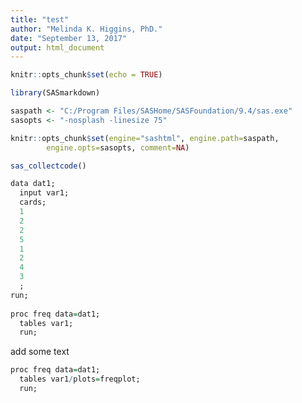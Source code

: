 ```yaml
---
title: "test"
author: "Melinda K. Higgins, PhD."
date: "September 13, 2017"
output: html_document
---
```


```r
knitr::opts_chunk$set(echo = TRUE)
```

```r
library(SASmarkdown)

saspath <- "C:/Program Files/SASHome/SASFoundation/9.4/sas.exe"
sasopts <- "-nosplash -linesize 75"

knitr::opts_chunk$set(engine="sashtml", engine.path=saspath, 
        engine.opts=sasopts, comment=NA)

sas_collectcode()
```

```r
data dat1;
  input var1;
  cards;
  1
  2
  2
  5
  1
  2
  4
  3
  ;
run;
  
proc freq data=dat1;
  tables var1;
  run;
```

add some text

```r
proc freq data=dat1;
  tables var1/plots=freqplot;
  run;
```

